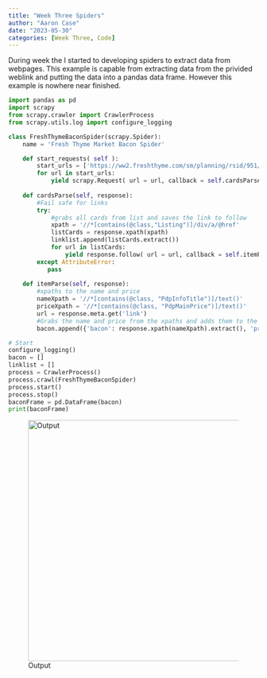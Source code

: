 ```yaml
---
title: "Week Three Spiders"
author: "Aaron Case"
date: "2023-05-30"
categories: [Week Three, Code]
---
```


During week the I started to developing spiders to extract data from webpages. This example is capable from extracting data from the privided weblink and putting the data into a pandas data frame. However this example is nowhere near finished.

```python
import pandas as pd
import scrapy
from scrapy.crawler import CrawlerProcess
from scrapy.utils.log import configure_logging

class FreshThymeBaconSpider(scrapy.Spider):
    name = 'Fresh Thyme Market Bacon Spider'

    def start_requests( self ):
        start_urls = ['https://ww2.freshthyme.com/sm/planning/rsid/951/results?q=Bacon&take=48&f=Category%3AHot+Dogs%2C+Bacon+%26+Sausage']
        for url in start_urls:
            yield scrapy.Request( url = url, callback = self.cardsParse)
    
    def cardsParse(self, response):
        #Fail safe for links
        try:
            #grabs all cards from list and saves the link to follow
            xpath = '//*[contains(@class,"Listing")]/div/a/@href'
            listCards = response.xpath(xpath)
            linklist.append(listCards.extract())
            for url in listCards:
                yield response.follow( url = url, callback = self.itemParse, meta={'link': url} )
        except AttributeError:
           pass
    
    def itemParse(self, response):
        #xpaths to the name and price
        nameXpath = '//*[contains(@class, "PdpInfoTitle")]/text()'
        priceXpath = '//*[contains(@class, "PdpMainPrice")]/text()'
        url = response.meta.get('link')
        #Grabs the name and price from the xpaths and adds them to the bacon list
        bacon.append({'bacon': response.xpath(nameXpath).extract(), 'price': response.xpath(priceXpath).extract()})

# Start
configure_logging()
bacon = []
linklist = []
process = CrawlerProcess()
process.crawl(FreshThymeBaconSpider)
process.start()
process.stop()
baconFrame = pd.DataFrame(bacon)
print(baconFrame)
```

![Output](posts/Aaron_C_Week3/SpiderExample.PNG){width="485"}
